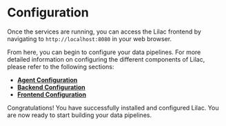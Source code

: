 # Configuration

Once the services are running, you can access the Lilac frontend by navigating to `http://localhost:8080` in your web browser.

From here, you can begin to configure your data pipelines. For more detailed information on configuring the different components of Lilac, please refer to the following sections:

- **[Agent Configuration](/agent)**
- **[Backend Configuration](/backend)**
- **[Frontend Configuration](/frontend)**

Congratulations! You have successfully installed and configured Lilac. You are now ready to start building your data pipelines.